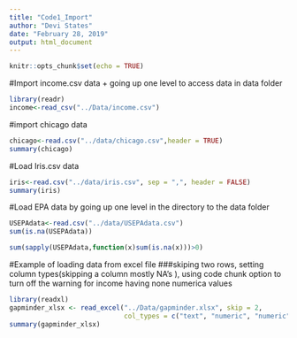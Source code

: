```yaml
---
title: "Code1_Import"
author: "Devi States"
date: "February 28, 2019"
output: html_document
---
```

```r
knitr::opts_chunk$set(echo = TRUE)
```


#Import income.csv data
+ going up one level to access data in data folder

```r
library(readr)
income<-read_csv("../Data/income.csv")

```

#import chicago data

```r
chicago<-read.csv("../data/chicago.csv",header = TRUE)
summary(chicago)
```

#Load Iris.csv data

```r
iris<-read.csv("../data/iris.csv", sep = ",", header = FALSE)
summary(iris)

```
#Load EPA data by going up one level in the directory to the data folder

```r
USEPAdata<-read.csv("../data/USEPAdata.csv")
sum(is.na(USEPAdata))

sum(sapply(USEPAdata,function(x)sum(is.na(x)))>0)
```
#Example of loading data from excel file
###skiping two rows, setting column types(skipping a column mostly NA's ), using code chunk option to turn off the warning for income having none numerica values 
```r
library(readxl)
gapminder_xlsx <- read_excel("../Data/gapminder.xlsx", skip = 2, 
                             col_types = c("text", "numeric", "numeric", "skip", "numeric", "text") )
summary(gapminder_xlsx)

```

